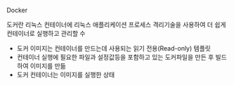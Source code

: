 Docker

도커란 리눅스 컨테이너에 리눅스 애플리케이션 프로세스 격리기술을 사용하여 더 쉽게 컨테이너로 실행하고 관리할 수

- 도커 이미지는 컨테이너를 만드는데 사용되는 읽기 전용(Read-only) 템플릿
- 컨테이너 실행에 필요한 파일과 설정값등을 포함하고 있는 도커파일을 만든 후 빌드하여 이미지를 만듦
- 도커 컨테이너는 이미지를 실행한 상태
